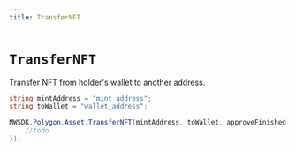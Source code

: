 ```yaml
---
title: TransferNFT
---
```


# `TransferNFT`

Transfer NFT from holder's wallet to another address.

```csharp
string mintAddress = "mint_address";
string toWallet = "wallet_address";

MWSDK.Polygon.Asset.TransferNFT(mintAddress, toWallet, approveFinished, (res) => {
    //todo
});
```